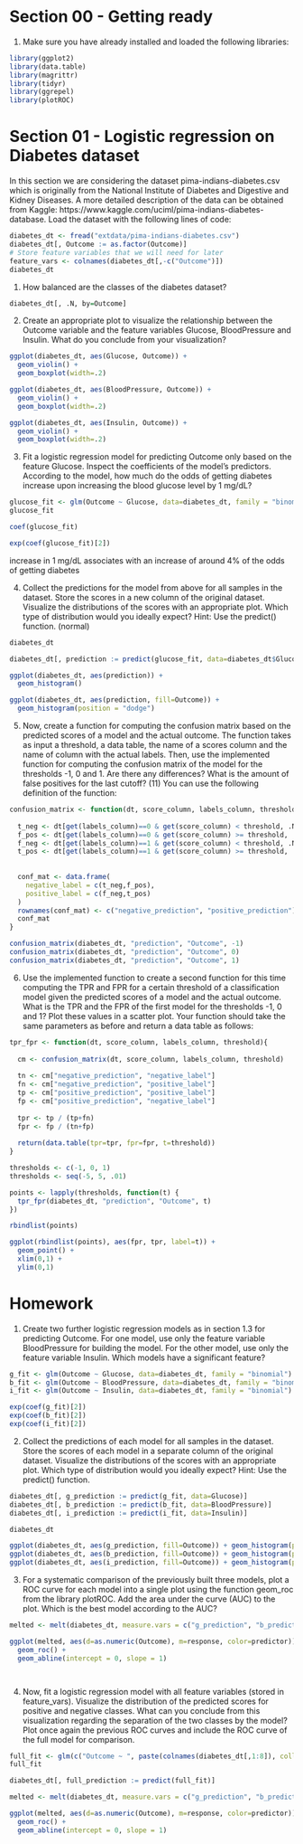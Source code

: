 # Section 00 - Getting ready
1. Make sure you have already installed and loaded the following libraries:
```r
library(ggplot2)
library(data.table)
library(magrittr)
library(tidyr)
library(ggrepel)
library(plotROC)
```



# Section 01 - Logistic regression on Diabetes dataset

In this section we are considering the dataset pima-indians-diabetes.csv which is originally from the
National Institute of Diabetes and Digestive and Kidney Diseases. A more detailed description of the data
can be obtained from Kaggle: https://www.kaggle.com/uciml/pima-indians-diabetes-database.
Load the dataset with the following lines of code:
```r
diabetes_dt <- fread("extdata/pima-indians-diabetes.csv")
diabetes_dt[, Outcome := as.factor(Outcome)]
# Store feature variables that we will need for later
feature_vars <- colnames(diabetes_dt[,-c("Outcome")])
diabetes_dt
```
1. How balanced are the classes of the diabetes dataset?
```r
diabetes_dt[, .N, by=Outcome]
```

2. Create an appropriate plot to visualize the relationship between the Outcome variable and the feature
variables Glucose, BloodPressure and Insulin. What do you conclude from your visualization?
```r
ggplot(diabetes_dt, aes(Glucose, Outcome)) +
  geom_violin() +
  geom_boxplot(width=.2)

ggplot(diabetes_dt, aes(BloodPressure, Outcome)) +
  geom_violin() +
  geom_boxplot(width=.2)

ggplot(diabetes_dt, aes(Insulin, Outcome)) +
  geom_violin() +
  geom_boxplot(width=.2)
```

3. Fit a logistic regression model for predicting Outcome only based on the feature Glucose. Inspect the
coefficients of the model’s predictors. According to the model, how much do the odds of getting diabetes
increase upon increasing the blood glucose level by 1 mg/dL?
```r
glucose_fit <- glm(Outcome ~ Glucose, data=diabetes_dt, family = "binomial")
glucose_fit

coef(glucose_fit)

exp(coef(glucose_fit)[2])
```
increase in 1 mg/dL associates with an increase of around 4% of the odds of getting diabetes

4. Collect the predictions for the model from above for all samples in the dataset. Store the scores in a new
column of the original dataset. Visualize the distributions of the scores with an appropriate plot. Which type
of distribution would you ideally expect? Hint: Use the predict() function. (normal)
```r
diabetes_dt

diabetes_dt[, prediction := predict(glucose_fit, data=diabetes_dt$Glucose)]

ggplot(diabetes_dt, aes(prediction)) +
  geom_histogram()

ggplot(diabetes_dt, aes(prediction, fill=Outcome)) +
  geom_histogram(position = "dodge")
```


5. Now, create a function for computing the confusion matrix based on the predicted scores of a model and
the actual outcome. The function takes as input a threshold, a data table, the name of a scores column and
the name of column with the actual labels. Then, use the implemented function for computing the confusion
matrix of the model for the thresholds -1, 0 and 1. Are there any differences? What is the amount of false
positives for the last cutoff? (11) You can use the following definition of the function:
```r
confusion_matrix <- function(dt, score_column, labels_column, threshold){
  
  t_neg <- dt[get(labels_column)==0 & get(score_column) < threshold, .N]
  f_pos <- dt[get(labels_column)==0 & get(score_column) >= threshold, .N]
  f_neg <- dt[get(labels_column)==1 & get(score_column) < threshold, .N]
  t_pos <- dt[get(labels_column)==1 & get(score_column) >= threshold, .N]
  
  
  conf_mat <- data.frame(
    negative_label = c(t_neg,f_pos),
    positive_label = c(f_neg,t_pos)
  ) 
  rownames(conf_mat) <- c("negative_prediction", "positive_prediction")
  conf_mat
}

confusion_matrix(diabetes_dt, "prediction", "Outcome", -1)
confusion_matrix(diabetes_dt, "prediction", "Outcome", 0)
confusion_matrix(diabetes_dt, "prediction", "Outcome", 1)
```

6. Use the implemented function to create a second function for this time computing the TPR and FPR for
a certain threshold of a classification model given the predicted scores of a model and the actual outcome.
What is the TPR and the FPR of the first model for the thresholds -1, 0 and 1? Plot these values in a scatter
plot. Your function should take the same parameters as before and return a data table as follows:
```r
tpr_fpr <- function(dt, score_column, labels_column, threshold){
  
  cm <- confusion_matrix(dt, score_column, labels_column, threshold)
  
  tn <- cm["negative_prediction", "negative_label"]
  fn <- cm["negative_prediction", "positive_label"]
  tp <- cm["positive_prediction", "positive_label"]
  fp <- cm["positive_prediction", "negative_label"]
  
  tpr <- tp / (tp+fn)
  fpr <- fp / (tn+fp)
  
  return(data.table(tpr=tpr, fpr=fpr, t=threshold))
}

thresholds <- c(-1, 0, 1)
thresholds <- seq(-5, 5, .01)

points <- lapply(thresholds, function(t) {
  tpr_fpr(diabetes_dt, "prediction", "Outcome", t)
})

rbindlist(points)

ggplot(rbindlist(points), aes(fpr, tpr, label=t)) +
  geom_point() +
  xlim(0,1) +
  ylim(0,1)
```


# Homework

1. Create two further logistic regression models as in section 1.3 for predicting Outcome. For one model, use
only the feature variable BloodPressure for building the model. For the other model, use only the feature
variable Insulin. Which models have a significant feature?
```r
g_fit <- glm(Outcome ~ Glucose, data=diabetes_dt, family = "binomial")
b_fit <- glm(Outcome ~ BloodPressure, data=diabetes_dt, family = "binomial")
i_fit <- glm(Outcome ~ Insulin, data=diabetes_dt, family = "binomial")

exp(coef(g_fit)[2]) 
exp(coef(b_fit)[2])
exp(coef(i_fit)[2])
```

2. Collect the predictions of each model for all samples in the dataset. Store the scores of each model in a
separate column of the original dataset. Visualize the distributions of the scores with an appropriate plot.
Which type of distribution would you ideally expect? Hint: Use the predict() function.
```r
diabetes_dt[, g_prediction := predict(g_fit, data=Glucose)]
diabetes_dt[, b_prediction := predict(b_fit, data=BloodPressure)]
diabetes_dt[, i_prediction := predict(i_fit, data=Insulin)]

diabetes_dt

ggplot(diabetes_dt, aes(g_prediction, fill=Outcome)) + geom_histogram(position = "dodge")
ggplot(diabetes_dt, aes(b_prediction, fill=Outcome)) + geom_histogram(position = "dodge")
ggplot(diabetes_dt, aes(i_prediction, fill=Outcome)) + geom_histogram(position = "dodge")
```

3. For a systematic comparison of the previously built three models, plot a ROC curve for each model into a
single plot using the function geom_roc from the library plotROC. Add the area under the curve (AUC) to
the plot. Which is the best model according to the AUC?
```r
melted <- melt(diabetes_dt, measure.vars = c("g_prediction", "b_prediction", "i_prediction"), variable.name = "predictor", value.name = "response")

ggplot(melted, aes(d=as.numeric(Outcome), m=response, color=predictor)) +
  geom_roc() +
  geom_abline(intercept = 0, slope = 1)




```

4. Now, fit a logistic regression model with all feature variables (stored in feature_vars). Visualize the
distribution of the predicted scores for positive and negative classes. What can you conclude from this
visualization regarding the separation of the two classes by the model? Plot once again the previous ROC
curves and include the ROC curve of the full model for comparison.
```r
full_fit <- glm(c("Outcome ~ ", paste(colnames(diabetes_dt[,1:8]), collapse = " + ") ), data=diabetes_dt, family = "binomial")
full_fit
```

```r
diabetes_dt[, full_prediction := predict(full_fit)]

melted <- melt(diabetes_dt, measure.vars = c("g_prediction", "b_prediction", "i_prediction", "full_prediction"), variable.name = "predictor", value.name = "response")

ggplot(melted, aes(d=as.numeric(Outcome), m=response, color=predictor)) +
  geom_roc() +
  geom_abline(intercept = 0, slope = 1)


```




